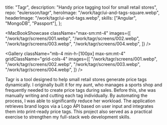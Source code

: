   title: "Tagr",
  description: "Handy price tagging tool for small retail stores",
  repo: "eulersson/tagr",
  heroImage: "/work/tagr/ui-and-tags-square.webp",
  headerImage: "/work/tagr/ui-and-tags.webp",
  skills: ["Angular", "MongoDB", "Passport"],
};

<MacBookShowcase
  className="max-sm:mt-4"
  images={[
    "/work/tagr/screens/001.webp",
    "/work/tagr/screens/002.webp",
    "/work/tagr/screens/003.webp",
    "/work/tagr/screens/004.webp",
  ]}
/>

<Gallery
  className="mb-4 min-h-[100px] max-sm:mt-4"
  gridClassName="grid-cols-4"
  images={[
    "/work/tagr/screens/001.webp",
    "/work/tagr/screens/002.webp",
    "/work/tagr/screens/003.webp",
    "/work/tagr/screens/004.webp",
  ]}
/>

Tagr is a tool designed to help small retail stores generate price tags
dynamically. I originally built it for my aunt, who manages a sports shop and
frequently needed to create price tags during sales. Before this, she was
manually writing and cutting each tag individually. By automating the process, I
was able to significantly reduce her workload. The application retrieves brand
logos via a Logo API based on user input and integrates them into print-ready
price tags. This project also served as a practical exercise to strengthen my
full-stack web development skills.
